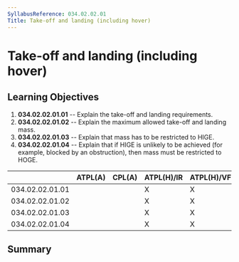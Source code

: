 ```yaml
---
SyllabusReference: 034.02.02.01
Title: Take-off and landing (including hover)
---
```


# Take-off and landing (including hover)

## Learning Objectives

1.  **034.02.02.01.01** -- Explain the take-off and landing requirements.
2.  **034.02.02.01.02** -- Explain the maximum allowed take-off and landing mass.
3.  **034.02.02.01.03** -- Explain that mass has to be restricted to HIGE.
4.  **034.02.02.01.04** -- Explain that if HIGE is unlikely to be achieved (for
    example, blocked by an obstruction), then mass must be restricted to HOGE.

|                 | ATPL(A) | CPL(A) | ATPL(H)/IR | ATPL(H)/VFR | CPL(H) | IR  | CBIR(A) |
| --------------- | ------- | ------ | ---------- | ----------- | ------ | --- | ------- |
| 034.02.02.01.01 |         |        | X          | X           | X      |     |         |
| 034.02.02.01.02 |         |        | X          | X           | X      |     |         |
| 034.02.02.01.03 |         |        | X          | X           | X      |     |         |
| 034.02.02.01.04 |         |        | X          | X           | X      |     |         |

## Summary
